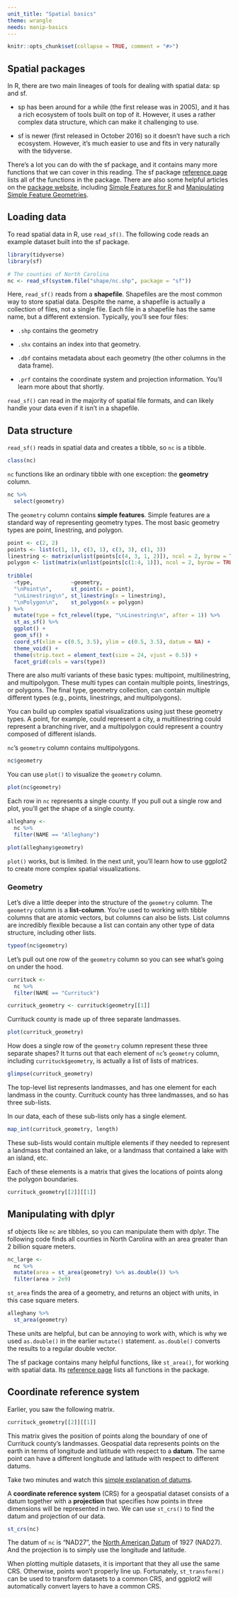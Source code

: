 ```yaml
---
unit_title: "Spatial basics"
theme: wrangle
needs: manip-basics
---
```


```r
knitr::opts_chunk$set(collapse = TRUE, comment = "#>")
```

## Spatial packages

In R, there are two main lineages of tools for dealing with spatial data: sp and sf. 

* sp has been around for a while (the first release was in 2005), and it has a
  rich ecosystem of tools built on top of it. However, it uses a rather 
  complex data structure, which can make it challenging to use. 
  
* sf is newer (first released in October 2016) so it doesn't have such a 
  rich ecosystem. However, it's much easier to use and fits in very naturally 
  with the tidyverse. 
  
There's a lot you can do with the sf package, and it contains many more functions that we can cover in this reading. The sf package [reference page](https://r-spatial.github.io/sf/reference/index.html) lists all of the functions in the package. There are also some helpful articles on the [package website](https://r-spatial.github.io/sf/), including [Simple Features for R](https://r-spatial.github.io/sf/articles/sf1.html) and [Manipulating Simple Feature Geometries](https://r-spatial.github.io/sf/articles/sf3.html). 

## Loading data

To read spatial data in R, use `read_sf()`. The following code reads an example dataset built into the sf package.

```r
library(tidyverse)
library(sf)

# The counties of North Carolina
nc <- read_sf(system.file("shape/nc.shp", package = "sf"))
```

Here, `read_sf()` reads from a __shapefile__. Shapefiles are the most common way to store spatial data. Despite the name, a shapefile is actually a collection of files, not a single file. Each file in a shapefile has the same name, but a different extension. Typically, you'll see four files:

* `.shp` contains the geometry 

* `.shx` contains an index into that geometry.

* `.dbf` contains metadata about each geometry (the other columns in the data
  frame).

* `.prf` contains the coordinate system and projection information. You'll 
  learn more about that shortly.
  
`read_sf()` can read in the majority of spatial file formats, and can likely handle your data even if it isn't in a shapefile.

## Data structure

`read_sf()` reads in spatial data and creates a tibble, so `nc` is a tibble.

```r
class(nc)
```

`nc` functions like an ordinary tibble with one exception: the __geometry__ column. 

```r
nc %>% 
  select(geometry)
```

The `geometry` column contains __simple features__. Simple features are a standard way of representing geometry types. The most basic geometry types are point, linestring, and polygon.

```r
point <- c(2, 2)
points <- list(c(1, 1), c(3, 1), c(3, 3), c(1, 3))
linestring <- matrix(unlist(points[c(4, 3, 1, 2)]), ncol = 2, byrow = TRUE)
polygon <- list(matrix(unlist(points[c(1:4, 1)]), ncol = 2, byrow = TRUE))
  
tribble(
  ~type,            ~geometry,
  "\nPoint\n",      st_point(x = point),
  "\nLinestring\n", st_linestring(x = linestring),
  "\nPolygon\n",    st_polygon(x = polygon)
) %>% 
  mutate(type = fct_relevel(type, "\nLinestring\n", after = 1)) %>% 
  st_as_sf() %>% 
  ggplot() +
  geom_sf() +
  coord_sf(xlim = c(0.5, 3.5), ylim = c(0.5, 3.5), datum = NA) +
  theme_void() +
  theme(strip.text = element_text(size = 24, vjust = 0.5)) +
  facet_grid(cols = vars(type))
```

There are also _multi_ variants of these basic types: multipoint, multilinestring, and multipolygon. These multi types can contain multiple points, linestrings, or polygons. The final type, geometry collection, can contain multiple different types (e.g., points, linestrings, and multipolygons).

You can build up complex spatial visualizations using just these geometry types. A point, for example, could represent a city, a multilinestring could represent a branching river, and a multipolygon could represent a country composed of different islands. 

`nc`'s `geometry` column contains multipolygons. 

```r
nc$geometry
```

You can use `plot()` to visualize the `geometry` column.

```r
plot(nc$geometry)
```

Each row in `nc` represents a single county. If you pull out a single row and plot, you'll get the shape of a single county. 

```r
alleghany <- 
  nc %>% 
  filter(NAME == "Alleghany")

plot(alleghany$geometry)
```

`plot()` works, but is limited. In the next unit, you'll learn how to use ggplot2 to create more complex spatial visualizations. 

### Geometry

Let's dive a little deeper into the structure of the `geometry` column. The `geometry` column is a __list-column__. You're used to working with tibble columns that are atomic vectors, but columns can also be lists. List columns are incredibly flexible because a list can contain any other type of data structure, including other lists. 

```r
typeof(nc$geometry)
```

Let's pull out one row of the `geometry` column so you can see what's going on under the hood.

```r
currituck <- 
  nc %>% 
  filter(NAME == "Currituck")

currituck_geometry <- currituck$geometry[[1]]
```

Currituck county is made up of three separate landmasses.

```r
plot(currituck_geometry)
```

How does a single row of the `geometry` column represent these three separate shapes? It turns out that each element of `nc`'s `geometry` column, including `currituck$geometry`, is actually a list of lists of matrices.

```r
glimpse(currituck_geometry)
```

The top-level list represents landmasses, and has one element for each landmass in the county. Currituck county has three landmasses, and so has three sub-lists.

In our data, each of these sub-lists only has a single element. 

```r
map_int(currituck_geometry, length)
```

These sub-lists would contain multiple elements if they needed to represent a landmass that contained an lake, or a landmass that contained a lake with an island, etc. 
    
Each of these elements is a matrix that gives the locations of points along the polygon boundaries.
    
```r
currituck_geometry[[2]][[1]]
```
  
## Manipulating with dplyr

sf objects like `nc` are tibbles, so you can manipulate them with dplyr. The following code finds all counties in North Carolina with an area greater than 2 billion square meters.

```r
nc_large <-
  nc %>%
  mutate(area = st_area(geometry) %>% as.double()) %>%
  filter(area > 2e9) 
```

`st_area` finds the area of a geometry, and returns an object with units, in this case square meters.

```r
alleghany %>% 
  st_area(geometry)
```

These units are helpful, but can be annoying to work with, which is why we used `as.double()` in the earlier `mutate()` statement. `as.double()` converts the results to a regular double vector.

The sf package contains many helpful functions, like `st_area()`, for working with spatial data. Its [reference page](https://r-spatial.github.io/sf/reference/index.html) lists all functions in the package.

## Coordinate reference system

Earlier, you saw the following matrix.

```r
currituck_geometry[[2]][[1]]
```

This matrix gives the position of points along the boundary of one of Currituck county's landmasses. Geospatial data represents points on the earth in terms of longitude and latitude with respect to a __datum__. The same point can have a different longitude and latitude with respect to different datums.

Take two minutes and watch this [simple explanation of datums](https://www.youtube.com/watch?v=xKGlMp__jog).

A __coordinate reference system__ (CRS) for a geospatial dataset consists of a datum together with a __projection__ that specifies how points in three dimensions will be represented in two. We can use `st_crs()` to find the datum and projection of our data.

```r
st_crs(nc)
```

The datum of `nc` is "NAD27", the [North American Datum](https://en.wikipedia.org/wiki/North_American_Datum) of 1927 (NAD27). And the projection is to simply use the longitude and latitude.

When plotting multiple datasets, it is important that they all use the same CRS. Otherwise, points won't properly line up. Fortunately, `st_transform()` can be used to transform datasets to a common CRS, and ggplot2 will automatically convert layers to have a common CRS.
